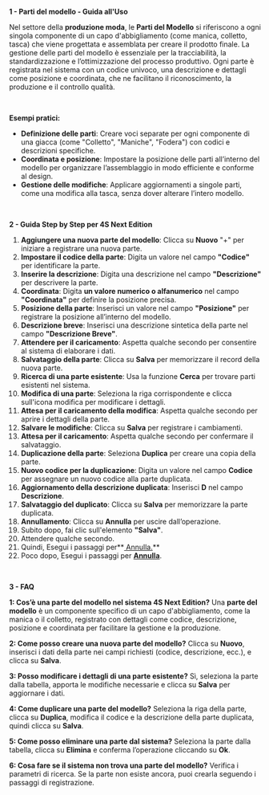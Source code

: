 **1 - Parti del modello - Guida all'Uso**

Nel settore della **produzione moda**, le **Parti del Modello** si riferiscono a ogni singola componente di un capo d'abbigliamento (come manica, colletto, tasca) che viene progettata e assemblata per creare il prodotto finale. La gestione delle parti del modello è essenziale per la tracciabilità, la standardizzazione e l’ottimizzazione del processo produttivo. Ogni parte è registrata nel sistema con un codice univoco, una descrizione e dettagli come posizione e coordinata, che ne facilitano il riconoscimento, la produzione e il controllo qualità.

 

**Esempi pratici:**

* **Definizione delle parti**: Creare voci separate per ogni componente di una giacca (come "Colletto", "Maniche", "Fodera") con codici e descrizioni specifiche.
* **Coordinata e posizione**: Impostare la posizione delle parti all’interno del modello per organizzare l’assemblaggio in modo efficiente e conforme al design.
* **Gestione delle modifiche**: Applicare aggiornamenti a singole parti, come una modifica alla tasca, senza dover alterare l’intero modello.

 

**2 - Guida Step by Step per 4S Next Edition**

1. **Aggiungere una nuova parte del modello**: Clicca su **Nuovo** "+" per iniziare a registrare una nuova parte.
2. **Impostare il codice della parte**: Digita un valore nel campo **"Codice"** per identificare la parte.
3. **Inserire la descrizione**: Digita una descrizione nel campo **"Descrizione"** per descrivere la parte.
4. **Coordinata**: Digita **un valore numerico o alfanumerico** nel campo **"Coordinata"** per definire la posizione precisa.
5. **Posizione della parte**: Inserisci un valore nel campo **"Posizione"** per registrare la posizione all’interno del modello.
6. **Descrizione breve**: Inserisci una descrizione sintetica della parte nel campo **"Descrizione Breve"**.
7. **Attendere per il caricamento**: Aspetta qualche secondo per consentire al sistema di elaborare i dati.
8. **Salvataggio della parte**: Clicca su **Salva** per memorizzare il record della nuova parte.
9. **Ricerca di una parte esistente**: Usa la funzione **Cerca** per trovare parti esistenti nel sistema.
10. **Modifica di una parte**: Seleziona la riga corrispondente e clicca sull'icona modifica per modificare i dettagli.
11. **Attesa per il caricamento della modifica**: Aspetta qualche secondo per aprire i dettagli della parte.
12. **Salvare le modifiche**: Clicca su **Salva** per registrare i cambiamenti.
13. **Attesa per il caricamento**: Aspetta qualche secondo per confermare il salvataggio.
14. **Duplicazione della parte**: Seleziona **Duplica** per creare una copia della parte.
15. **Nuovo codice per la duplicazione**: Digita un valore nel campo **Codice** per assegnare un nuovo codice alla parte duplicata.
16. **Aggiornamento della descrizione duplicata**: Inserisci **D** nel campo **Descrizione**.
17. **Salvataggio del duplicato**: Clicca su **Salva** per memorizzare la parte duplicata.
18. **Annullamento**: Clicca su **Annulla** per uscire dall’operazione.
19. Subito dopo, fai clic sull'elemento **"Salva"**.
20. Attendere qualche secondo.
21. Quindi, Esegui i passaggi per\*\*<u> Annulla.</u>\*\*
22. Poco dopo, Esegui i passaggi per **<u>Annulla</u>**.

 

**3 - FAQ**

**1: Cos’è una parte del modello nel sistema 4S Next Edition?** Una **parte del modello** è un componente specifico di un capo d'abbigliamento, come la manica o il colletto, registrato con dettagli come codice, descrizione, posizione e coordinata per facilitare la gestione e la produzione.

**2: Come posso creare una nuova parte del modello?** Clicca su **Nuovo**, inserisci i dati della parte nei campi richiesti (codice, descrizione, ecc.), e clicca su **Salva**.

**3: Posso modificare i dettagli di una parte esistente?** Sì, seleziona la parte dalla tabella, apporta le modifiche necessarie e clicca su **Salva** per aggiornare i dati.

**4: Come duplicare una parte del modello?** Seleziona la riga della parte, clicca su **Duplica**, modifica il codice e la descrizione della parte duplicata, quindi clicca su **Salva**.

**5: Come posso eliminare una parte dal sistema?** Seleziona la parte dalla tabella, clicca su **Elimina** e conferma l’operazione cliccando su **Ok**.

**6: Cosa fare se il sistema non trova una parte del modello?** Verifica i parametri di ricerca. Se la parte non esiste ancora, puoi crearla seguendo i passaggi di registrazione.